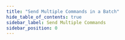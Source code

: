 ```yaml
---
title: "Send Multiple Commands in a Batch"
hide_table_of_contents: true
sidebar_label: Send Multiple Commands
sidebar_position: 0
---
```





<LanguageSwitcher supportedLanguages={supportedLanguages} />

<LanguageContent language="csharp">
   <HowToSendMultipleCommandsUsingABatchCsharp />
</LanguageContent>

<LanguageContent language="java">
   <HowToSendMultipleCommandsUsingABatchJava />
</LanguageContent>

<LanguageContent language="nodejs">
   <HowToSendMultipleCommandsUsingABatchNodejs />
</LanguageContent>


<!---
### Transactions
- [Transaction Support](../../../client-api/faq/transaction-support)

### Commands
- [Put document](../../../client-api/commands/documents/put)
- [Delete document](../../../client-api/commands/documents/delete)

### Patching
- [How to Perform Single Document Patch Operations](../../../client-api/operations/patching/single-document)

### Attachments
- [What are Attachments](../../../document-extensions/attachments/what-are-attachments)


-->